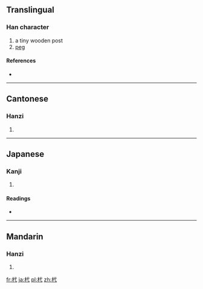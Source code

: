 ==Translingual==

===Han character===
{{Han char|rn=75|rad=木|as=03|sn=7|four=4394<sub>0</sub>|canj=木戈心 (DIP)}}

# a tiny wooden post
# [[peg]]

====References====
* {{Han ref|kx=0512.050|dkj=14473|dj=0897.010|hdz=21160.020|uh=6759|ud=26457|bh=CB40|bd=52032}}

----

==Cantonese==

===Hanzi===
{{yue-hanzi|jyut=|y=yik6}}

# {{defn|Cantonese|sort=木03}}

----

==Japanese==

===Kanji===
{{ja-kanji|grade=|rs=木03}}

# {{defn|Japanese|sort=木03}}

====Readings====
* {{ja-readings|on=[[よく]] (yoku)|kun=[[くい]] (kui)}}

----

==Mandarin==

===Hanzi===
{{cmn-hanzi|pin=[[chǐ]] ([[chi3]]), [[lí]] ([[li2]]), [[yì]] ([[yi4]])|wg=ch'ih<sup>3</sup>, li<sup>2</sup>, i<sup>4</sup>}}

# {{defn|Mandarin|sort=木03}}

[[fr:杙]]
[[ja:杙]]
[[pl:杙]]
[[zh:杙]]